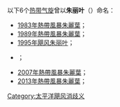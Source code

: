 以下6个[[热带气旋|热带气旋]]曾以'''朱丽叶'''（{{lang-en|Juliette}}）命名：
* [[1983年熱帶風暴朱麗葉|1983年熱帶風暴朱麗葉]]；
* [[1989年熱帶風暴朱麗葉|1989年熱帶風暴朱麗葉]]；
* [[1995年飓风朱丽叶|1995年飓风朱丽叶]]；
* {{link-en|2001年颶風朱麗葉|Hurricane Juliette (2001)}}；
* [[2007年熱帶風暴朱麗葉|2007年熱帶風暴朱麗葉]]；
* [[2013年熱帶風暴朱麗葉|2013年熱帶風暴朱麗葉]]；

{{disambiguation}}

[[Category:太平洋飓风消歧义|Category:太平洋飓风消歧义]]